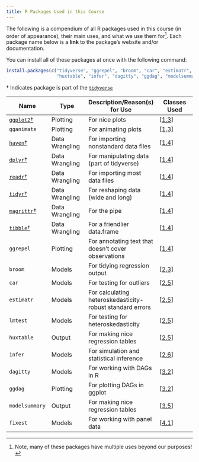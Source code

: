 ```yaml
---
title: R Packages Used in this Course
---
```


The following is a compendium of all R packages used in this course (in order of appearance), their main uses, and what we use them for[^1]. Each package name below is a **link** to the package's website and/or documentation.

[^1]: Note, many of these packages have multiple uses beyond our purposes!

You can install all of these packages at once with the following command:

```r
install.packages(c("tidyverse", "ggrepel", "broom", "car", "estimatr", "lmtest",
                   "huxtable", "infer", "dagitty", "ggdag", "modelsummary", "fixest"))
```

† Indicates package is part of the [`tidyverse`](https://tidyverse.org)

| Name                                           | Type           | Description/Reason(s) for Use                             | Classes Used                    |
|---------------|---------------|---------------------------|---------------|
| [`ggplot2`†](https://ggplot2.tidyverse.org/)   | Plotting       | For nice plots                                            | \[[1.3](/content/1.3-content)\] |
| `gganimate`                                    | Plotting       | For animating plots                                       | \[[1.3](/content/1.3-content)\] |
| [`haven`†](https://haven.tidyverse.org/)       | Data Wrangling | For importing nonstandard data files                      | \[[1.4](/content/1.4-content)\] |
| [`dplyr`†](https://dplyr.tidyverse.org/)       | Data Wrangling | For manipulating data (part of tidyverse)                 | \[[1.4](/content/1.4-content)\] |
| [`readr`†](https://readr.tidyverse.org/)       | Data Wrangling | For importing most data files                             | \[[1.4](/content/1.4-content)\] |
| [`tidyr`†](https://tidyr.tidyverse.org/)       | Data Wrangling | For reshaping data (wide and long)                        | \[[1.4](/content/1.4-content)\] |
| [`magrittr`†](https://magrittr.tidyverse.org/) | Data Wrangling | For the pipe                                              | \[[1.4](/content/1.4-content)\] |
| [`tibble`†](https://tibble.tidyverse.org/)     | Data Wrangling | For a friendlier data.frame                               | \[[1.4](/content/1.4-content)\] |
| `ggrepel`                                      | Plotting       | For annotating text that doesn't cover observations       | \[[1.4](/content/2.5-content)\] |
| `broom`                                        | Models         | For tidying regression output                             | \[[2.3](/content/2.3-content)\] |
| `car`                                          | Models         | For testing for outliers                                  | \[[2.5](/content/2.5-content)\] |
| `estimatr`                                     | Models         | For calculating heteroskedasticity-robust standard errors | \[[2.5](/content/2.5-content)\] |
| `lmtest`                                       | Models         | For testing for heteroskedasticity                        | \[[2.5](/content/2.5-content)\] |
| `huxtable`                                     | Output         | For making nice regression tables                         | \[[2.5](/content/2.5-content)\] |
| `infer`                                        | Models         | For simulation and statistical inference                  | \[[2.6](/content/2.6-content)\] |
| `dagitty`                                      | Models         | For working with DAGs in R                                | \[[3.2](/content/3.2-content)\] |
| `ggdag`                                        | Plotting       | For plotting DAGs in ggplot                               | \[[3.2](/content/3.2-content)\] |
| `modelsummary`                                 | Output         | For making nice regression tables                         | \[[3.5](/content/3.4-content)\] |
| `fixest`                                       | Models         | For working with panel data                               | \[[4.1](/content/4.1-content)\] |
